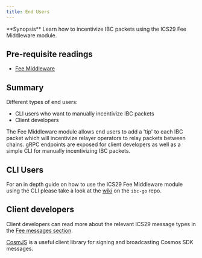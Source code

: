 ```yaml
---
title: End Users
---
```


<Note>
**Synopsis**
Learn how to incentivize IBC packets using the ICS29 Fee Middleware module.
</Note>

## Pre-requisite readings

* [Fee Middleware](/docs/ibc/v5.4.x/middleware/ics29-fee/overview.mdx)

## Summary

Different types of end users:

* CLI users who want to manually incentivize IBC packets
* Client developers

The Fee Middleware module allows end users to add a 'tip' to each IBC packet which will incentivize relayer operators to relay packets between chains. gRPC endpoints are exposed for client developers as well as a simple CLI for manually incentivizing IBC packets.

## CLI Users

For an in depth guide on how to use the ICS29 Fee Middleware module using the CLI please take a look at the [wiki](https://github.com/cosmos/ibc-go/wiki/Fee-enabled-fungible-token-transfers#asynchronous-incentivization-of-a-fungible-token-transfer) on the `ibc-go` repo.

## Client developers

Client developers can read more about the relevant ICS29 message types in the [Fee messages section](/docs/ibc/v5.4.x/middleware/ics29-fee/msgs.mdx).

[CosmJS](https://github.com/cosmos/cosmjs) is a useful client library for signing and broadcasting Cosmos SDK messages.

